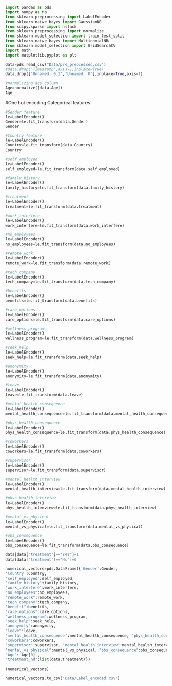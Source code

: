 ```{python}
import pandas as pds
import numpy as np
from sklearn.preprocessing import LabelEncoder
from sklearn.naive_bayes import GaussianNB
from scipy.sparse import hstack
from sklearn.preprocessing import normalize
from sklearn.model_selection import train_test_split
from sklearn.naive_bayes import MultinomialNB
from sklearn.model_selection import GridSearchCV
import math
import matplotlib.pyplot as plt
```

```{python}
data=pds.read_csv("Data/pre_preocessed.csv")
#data.drop("Timestamp",axis=1,inplace=True)
data.drop(["Unnamed: 0.1","Unnamed: 0"],inplace=True,axis=1)
```

```{python}
#normalizing age column
Age=normalize([data.Age])
Age
```
#One hot encoding Categorical features

```{python}
#Gender feature
le=LabelEncoder()
Gender=le.fit_transform(data.Gender)
Gender
```


```{python}
#Country feature
le=LabelEncoder()
Country=le.fit_transform(data.Country)
Country
```

```{python}
#self_employed
le=LabelEncoder()
self_employed=le.fit_transform(data.self_employed)
```

```{python}
#family_history
le=LabelEncoder()
family_history=le.fit_transform(data.family_history)
```

```{python}
#treatment
le=LabelEncoder()
treatment=le.fit_transform(data.treatment)
```

```{python}
#work_interfere
le=LabelEncoder()
work_interfere=le.fit_transform(data.work_interfere)
```

```{python}
#no_employees
le=LabelEncoder()
no_employees=le.fit_transform(data.no_employees)
```

```{python}
#remote_work
le=LabelEncoder()
remote_work=le.fit_transform(data.remote_work)
```

```{python}
#tech_company
le=LabelEncoder()
tech_company=le.fit_transform(data.tech_company)
```

```{python}
#benefits
le=LabelEncoder()
benefits=le.fit_transform(data.benefits)
```

```{python}
#care_options
le=LabelEncoder()
care_options=le.fit_transform(data.care_options)
```

```{python}
#wellness_program
le=LabelEncoder()
wellness_program=le.fit_transform(data.wellness_program)
```

```{python}
#seek_help
le=LabelEncoder()
seek_help=le.fit_transform(data.seek_help)
```

```{python}
#anonymity
le=LabelEncoder()
anonymity=le.fit_transform(data.anonymity)
```

```{python}
#leave
le=LabelEncoder()
leave=le.fit_transform(data.leave)
```

```{python}
#mental_health_consequence
le=LabelEncoder()
mental_health_consequence=le.fit_transform(data.mental_health_consequence)
```

```{python}
#phys_health_consequence
le=LabelEncoder()
phys_health_consequence=le.fit_transform(data.phys_health_consequence)
```

```{python}
#coworkers
le=LabelEncoder()
coworkers=le.fit_transform(data.coworkers)
```

```{python}
#supervisor
le=LabelEncoder()
supervisor=le.fit_transform(data.supervisor)
```

```{python}
#mental_health_interview
le=LabelEncoder()
mental_health_interview=le.fit_transform(data.mental_health_interview)
```

```{python}
#phys_health_interview
le=LabelEncoder()
phys_health_interview=le.fit_transform(data.phys_health_interview)
```

```{python}
#mental_vs_physical
le=LabelEncoder()
mental_vs_physical=le.fit_transform(data.mental_vs_physical)
```


```{python}
#obs_consequence
le=LabelEncoder()
obs_consequence=le.fit_transform(data.obs_consequence)
```

```{python}
data[data["treatment"]=="Yes"]=1
data[data["treatment"]=="No"]=0

```

```{python}
numerical_vectors=pds.DataFrame({'Gender':Gender,
'Country':Country,
"self_employed":self_employed,
"family_history":family_history,
"work_interfere":work_interfere,
"no_employees":no_employees,
"remote_work":remote_work,
"tech_company":tech_company,
"benefit":benefits,
"care_options":care_options,
"wellness_program":wellness_program,
"seek_help":seek_help,
"anonymity":anonymity,
"leave":leave,
"mental_health_consequence":mental_health_consequence, "phys_health_consequence":phys_health_consequence,
"coworkers":coworkers,
"supervisor":supervisor, "mental_health_interview":mental_health_interview, "phys_health_interview":phys_health_interview,
"mental_vs_physical":mental_vs_physical, "obs_consequence":obs_consequence,
"Age": Age[0] ,
"treatment_nd":list(data.treatment)})
       
(numerical_vectors)
```

```{python}
numerical_vectors.to_csv("Data/Label_encoded.csv")
```

